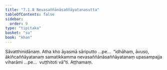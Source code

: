 ```yaml
---
title: "7.1.8 Nevasaññānāsaññāyatanasutta"
tableOfContents: false
sidebar:
  order: 9
type: "tipitaka"
basket: "su"
book: "khan"
---
```



<DynamicBreadcrumb />

<Division number="339" book="khan" bookNo="13" page="199">

<Paragraph number="1136" book="khan">
Sāvatthinidānaṃ. Atha kho āyasmā sāriputto …pe…  “idhāhaṃ, āvuso, ākiñcaññāyatanaṃ samatikkamma nevasaññānāsaññāyatanaṃ upasampajja viharāmi …pe…  vuṭṭhitoti vā”ti.

</Paragraph>
</Division>

<Paragraph number="1137" type="center" book="khan">
Aṭṭhamaṃ.
</Paragraph>